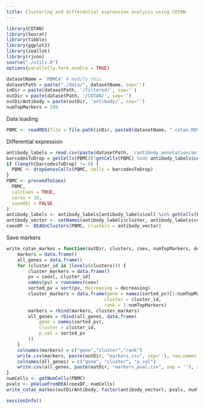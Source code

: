 ```yaml
---
title: Clustering and differential expression analysis using COTAN
---
```



```r
library(COTAN)
library(Seurat)
library(tibble)
library(ggplot2)
library(zeallot)
library(rjson)
source("./utils.R")
options(parallelly.fork.enable = TRUE)

datasetName = 'PBMC4' # modify this
datasetPath = paste("./data/", datasetName, sep='')
inDir = paste(datasetPath, '/filtered/', sep='')
outDir = paste(datasetPath, '/COTAN/', sep='')
outDirAntibody = paste(outDir, 'antibody/', sep='')
numTopMarkers = 500
```

Data loading

```r
PBMC <- readRDS(file = file.path(inDir, paste0(datasetName, ".cotan.RDS")))
```

Differential expression

```r
antibody_labels = read.csv(paste(datasetPath, '/antibody_annotation/antibody_labels_train.csv', sep=''))
barcodesToDrop = getCells(PBMC)[!getCells(PBMC) %in% antibody_labels$cell]
if (length(barcodesToDrop) != 0) {
  PBMC <- dropGenesCells(PBMC, cells = barcodesToDrop)
}
PBMC <- proceedToCoex(
  PBMC,
  calcCoex = TRUE,
  cores = 10,
  saveObj = FALSE
)
antibody_labels <- antibody_labels[antibody_labels$cell %in% getCells(PBMC), ]
antibody_vector <- setNames(antibody_labels$cluster, antibody_labels$cell)
coexDF <- DEAOnClusters(PBMC, clusters = antibody_vector)
```


Save markers

```r
write_cotan_markes = function(outDir, clusters, coex, numTopMarkers, decreasing) {
    markers = data.frame()
    all_genes = data.frame()
    for (cluster_id in (levels(clusters))) {
        cluster_markers = data.frame()
        pv = coex[, cluster_id]
        names(pv) = rownames(coex)
        sorted_pv = sort(pv, decreasing = decreasing)
        cluster_markers = data.frame(gene = names(sorted_pv)[1:numTopMarkers],
                                    cluster = cluster_id,
                                    rank = 1:numTopMarkers)
        markers = rbind(markers, cluster_markers)
        all_genes = rbind(all_genes, data.frame(
            gene = names(sorted_pv),
            cluster = cluster_id,
            p_val = sorted_pv
        ))
    }
    colnames(markers) = c("gene","cluster","rank")
    write.csv(markers, paste(outDir, "markers.csv", sep=''), row.names = FALSE)
    colnames(all_genes) = c("gene", "cluster", "p_val")
    write.csv(all_genes, paste(outDir, "markers_pval.csv", sep = ''), row.names = FALSE)
}
numCells <- getNumCells(PBMC)
pvals <- pValueFromDEA(coexDF, numCells)
write_cotan_markes(outDirAntibody, factor(antibody_vector), pvals, numTopMarkers, FALSE)
```


```r
sessionInfo()
```
